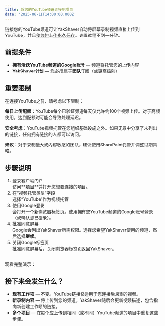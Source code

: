 ```yaml
---
title: 将您的YouTube频道连接到项目
date: '2025-06-11T14:00:00.000Z'
---
```


链接您的YouTube频道可让YakShaver自动将屏幕录制视频直接上传到YouTube，并且[使您的上传永久保存](/zh/docs/make-uploads-permanent)。设置过程不到一分钟。

## 前提条件

* **拥有活跃YouTube频道的Google账号** — 频道将托管您的上传内容
* **YakShaver计划** — 您必须属于**团队**订阅（或更高级别）

## 重要限制

在连接YouTube之前，请考虑以下限制：

**每日上传配额**：YouTube每个已验证频道每天仅允许约100个视频上传。对于高频使用，达到配额时可能会导致处理延迟。

**安全考虑**：YouTube视频托管在您组织基础设施之外。如果无意中分享了未列出的链接，任何拥有链接的人都可以访问。

**建议**：对于录制量大或内容敏感的团队，建议使用SharePoint托管并调整过期策略。

## 步骤说明

1. 登录客户端门户\
   访问**[项目](https://portal.yakshaver.ai/settings/projects)**并打开您想要连接的项目。
2. 在“视频托管类型”字段\
   选择“YouTube”作为视频托管
3. 使用Google登录\
   会打开一个新浏览器标签页。使用拥有您YouTube频道的Google账号登录（或确认您已登录）。
4. 批准同意屏幕\
   Google会列出YakShaver所需权限。选择您希望YakShaver使用的频道，然后选择**继续**。
5. 关闭Google标签页\
   批准同意屏幕后，关闭浏览器标签页返回YakShaver。

\
观看完整演示：

<Youtube thumbnail="https://img.youtube.com/vi/Ke7uR7ZSn_U/maxresdefault.jpg" externalVideoLink="https://www.youtube.com/embed/Ke7uR7ZSn_U?si=QClYhHFffnlkRoat" />

## 接下来会发生什么？

* **现有工作项** — 不变。YouTube链接仅适用于您连接后*录制*的视频。
* **新录制内容** — 将上传到您的频道。YakShaver随后会更新视频描述，包含指向新创建工作项的链接。
* **多个项目** — 在每个应上传到相同（或不同）YouTube频道的项目中重复这些步骤。
